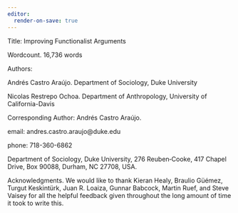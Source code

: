 ```yaml
---
editor:
  render-on-save: true
---
```


\noindent Title: Improving Functionalist Arguments

\noindent Wordcount. 16,736 words

\noindent Authors:

Andrés Castro Araújo. Department of Sociology, Duke University

Nicolas Restrepo Ochoa. Department of Anthropology, University of California-Davis

\noindent Corresponding Author: Andrés Castro Araújo. 

email: andres.castro.araujo@duke.edu

phone: 718-360-6862

\noindent Department of Sociology, Duke University, 276 Reuben‑Cooke, 417 Chapel Drive, Box 90088, Durham, NC 27708, USA. 

\noindent Acknowledgments. We would like to thank Kieran Healy, Braulio Güémez, Turgut Keskintürk, Juan R. Loaiza, Gunnar Babcock, Martin Ruef, and Steve Vaisey for all the helpful feedback given throughout the long amount of time it took to write this.